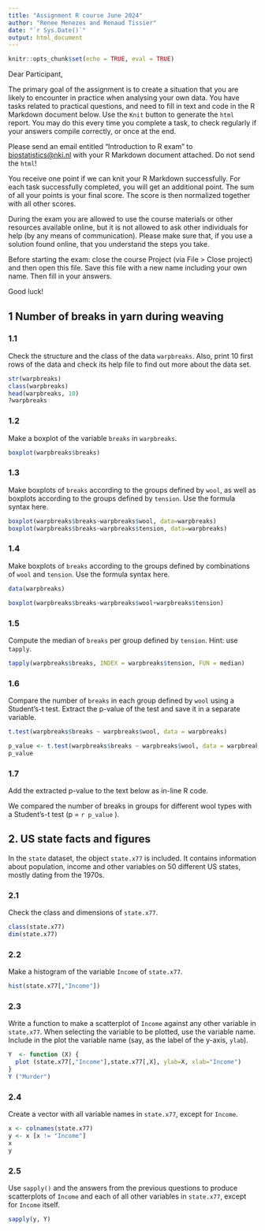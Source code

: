 ```yaml
---
title: "Assignment R course June 2024"
author: "Renee Menezes and Renaud Tissier"
date: "`r Sys.Date()`"
output: html_document
---
```


```r
knitr::opts_chunk$set(echo = TRUE, eval = TRUE)
```


Dear Participant,

The primary goal of the assignment is to create a situation that you are likely to encounter in practice when analysing your own data. You have tasks related to practical questions, and need to fill in text and code in the R Markdown document below.  Use the `Knit` button to generate the `html` report. You may do this every time you complete a task, to check regularly if your answers compile correctly, or once at the end. 

Please send an email entitled "Introduction to R exam" to [biostatistics@nki.nl](mailto:biostatistics@nki.nl) with your R Markdown document attached. Do not send the `html`! 

You receive one point if we can knit your R Markdown successfully. For each task successfully completed, you will get an additional point. The sum of all your points is your final score. The score is then normalized together with all other scores.

During the exam you are allowed to use the course materials or other resources available online, but it is not allowed to ask other individuals for help (by any means of communication). Please make sure that, if you use a solution found online, that you understand the steps you take. 

Before starting the exam: close the course Project (via File > Close project) and then open this file. Save this file with a new name including your own name. Then fill in your answers.

Good luck!




## 1  Number of breaks in yarn during weaving

### 1.1

Check the structure and the class of the data `warpbreaks`. Also, print  10 first rows of the data and check its help file to find out more about the data set.

```r
str(warpbreaks)
class(warpbreaks)
head(warpbreaks, 10)
?warpbreaks
```

### 1.2

Make a boxplot of the variable `breaks` in `warpbreaks`.


```r
boxplot(warpbreaks$breaks)
```

### 1.3

Make boxplots of `breaks` according to the groups defined by `wool`, as well as boxplots according to the groups defined by `tension`. Use the formula syntax here.

```r
boxplot(warpbreaks$breaks~warpbreaks$wool, data=warpbreaks)
boxplot(warpbreaks$breaks~warpbreaks$tension, data=warpbreaks)

```

### 1.4

Make boxplots of `breaks` according to the groups defined by combinations of `wool` and `tension`. Use the formula syntax here.

```r
data(warpbreaks)

boxplot(warpbreaks$breaks~warpbreaks$wool+warpbreaks$tension)
```

### 1.5

Compute the median of `breaks` per group defined by `tension`. Hint: use `tapply`.

```r
tapply(warpbreaks$breaks, INDEX = warpbreaks$tension, FUN = median)
```

### 1.6

Compare the number of `breaks` in each group defined by `wool` using a Student's-t test. Extract  the p-value of the test and save it in a separate variable.

```r
t.test(warpbreaks$breaks ~ warpbreaks$wool, data = warpbreaks)

p_value <- t.test(warpbreaks$breaks ~ warpbreaks$wool, data = warpbreaks)$p.value
p_value

```

### 1.7

Add the extracted p-value to the text below as in-line R code.

We compared the number of breaks in groups for different wool types with a Student's-t test (p = `r p_value` ).


## 2. US state facts and figures

In the `state` dataset, the object `state.x77` is included. It contains information about population, income and other variables on 50 different US states, mostly dating from the 1970s.

### 2.1 

Check the class and dimensions of `state.x77`.

```r
class(state.x77)
dim(state.x77)
```

### 2.2

Make a histogram of the variable `Income` of `state.x77`.
 
```r
hist(state.x77[,"Income"])

```

### 2.3

Write a function to make a scatterplot of `Income` against any other variable in `state.x77`. When selecting the variable to be plotted, use the variable name. Include in the plot the variable name (say, as the label of the y-axis, `ylab`).

```r
Y  <- function (X) {
  plot (state.x77[,"Income"],state.x77[,X], ylab=X, xlab="Income")
}
Y ("Murder")

```

### 2.4

Create a vector with all variable names in `state.x77`, except for `Income`.

```r
x <- colnames(state.x77)
y <- x [x != "Income"]
x
y
```

### 2.5

Use `sapply()` and the answers from the previous questions to produce scatterplots of `Income` and each of all other variables in `state.x77`, except for `Income` itself. 

```r
sapply(y, Y)
```







